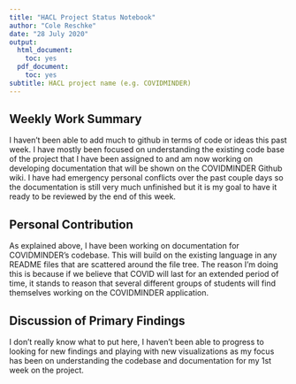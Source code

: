 ```yaml
---
title: "HACL Project Status Notebook"
author: "Cole Reschke"
date: "28 July 2020"
output:
  html_document:
    toc: yes
  pdf_document:
    toc: yes
subtitle: HACL project name (e.g. COVIDMINDER)
---
```


## Weekly Work Summary	

I haven't been able to add much to github in terms of code or ideas this past week. I have mostly been focused on understanding the existing code base of the project that I have been assigned to and am now working on developing documentation that will be shown on the COVIDMINDER Github wiki. I have had emergency personal conflicts over the past couple days so the documentation is still very much unfinished but it is my goal to have it ready to be reviewed by the end of this week. 

## Personal Contribution	

As explained above, I have been working on documentation for COVIDMINDER's codebase. This will build on the existing language in any README files that are scattered around the file tree. The reason I'm doing this is because if we believe that COVID will last for an extended period of time, it stands to reason that several different groups of students will find themselves working on the COVIDMINDER application. 

## Discussion of Primary Findings 	

I don't really know what to put here, I haven't been able to progress to looking for new findings and playing with new visualizations as my focus has been on understanding the codebase and documentation for my 1st week on the project.

